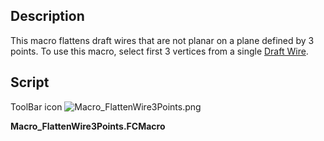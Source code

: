 <languages/>
{{Macro
|Name=FlattenWire3Points
|Icon=Macro_FlattenWire3Points.png
|Description=This macro flattens draft wires that are not planar on a plane defined by 3 points.<br/> To use this macro, select first 3 vertices from a single Draft Wire.
|Author=Yorik
|Version=1.0
|Date=2016-02-06
|FCVersion=All
|Download=[https://www.freecadweb.org/wiki/images/1/1e/Macro_FlattenWire3Points.png ToolBar Icon]
}}

==Description==
This macro flattens draft wires that are not planar on a plane defined by 3 points. To use this macro, select first 3 vertices from a single [[Draft Wire]].

==Script==

ToolBar icon [[Image:Macro_FlattenWire3Points.png]]

'''Macro_FlattenWire3Points.FCMacro'''

{{MacroCode|code=

 import FreeCAD,FreeCADGui,Draft
 
 # check selection
 sel = FreeCADGui.Selection.getSelectionEx()
 ok = True
 if len(sel) != 1:
    FreeCAD.Console.PrintError("Please select 3 vertices from one Draft wire\n")
    ok = False
 sel = sel[0]
 if Draft.getType(sel.Object) not in ["Wire","BSpline"]:
    FreeCAD.Console.PrintError("Please select 3 vertices from one Draft wire\n")
    ok = False
 if len(sel.SubElementNames) != 3:
    FreeCAD.Console.PrintError("Please select 3 vertices from one Draft wire\n")
    ok = False
 for e in sel.SubElementNames:
    if not "Vertex" in e:
        FreeCAD.Console.PrintError("Please select 3 vertices from one Draft wire\n")
        ok = False
 
 if ok:
    # define a plane
    p1 = getattr(sel.Object.Shape,sel.SubElementNames[0]).Point
    p2 = getattr(sel.Object.Shape,sel.SubElementNames[1]).Point
    p3 = getattr(sel.Object.Shape,sel.SubElementNames[2]).Point
    p4 = p2.sub(p1).cross(p3.sub(p1))
    
    # project wire points
    points = []
    for p in sel.Object.Points:
        points.append(p.projectToPlane(p1,p4))
    sel.Object.Points = points
}}